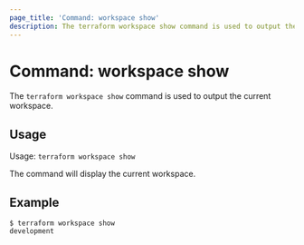 ```yaml
---
page_title: 'Command: workspace show'
description: The terraform workspace show command is used to output the current workspace.
---
```


# Command: workspace show

The `terraform workspace show` command is used to output the current workspace.

## Usage

Usage: `terraform workspace show`

The command will display the current workspace.

## Example

```
$ terraform workspace show
development
```
